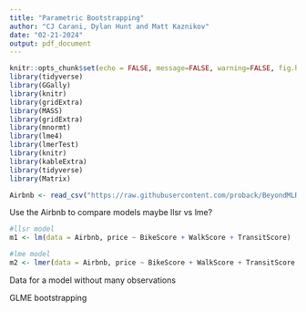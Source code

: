 ```yaml
---
title: "Parametric Bootstrapping"
author: "CJ Carani, Dylan Hunt and Matt Kaznikov"
date: "02-21-2024"
output: pdf_document
---
```


```r
knitr::opts_chunk$set(echo = FALSE, message=FALSE, warning=FALSE, fig.height = 3, fig.width = 6)
library(tidyverse)
library(GGally)
library(knitr)
library(gridExtra)
library(MASS)
library(gridExtra)  
library(mnormt) 
library(lme4) 
library(lmerTest)
library(knitr) 
library(kableExtra)
library(tidyverse)
library(Matrix)
```

```r
Airbnb <- read_csv("https://raw.githubusercontent.com/proback/BeyondMLR/master/data/airbnb.csv")
```

Use the Airbnb to compare models
maybe llsr vs lme?
```r
#llsr model
m1 <- lm(data = Airbnb, price ~ BikeScore + WalkScore + TransitScore)

#lme model
m2 <- lmer(data = Airbnb, price ~ BikeScore + WalkScore + TransitScore + (1|neighborhood))
```

Data for a model without many observations 

GLME bootstrapping



